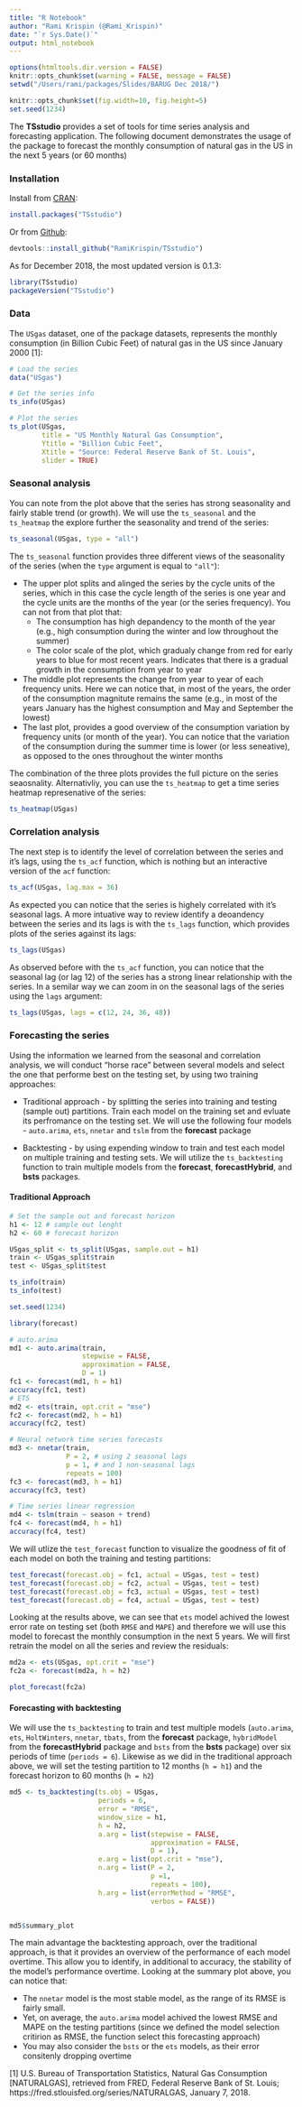 ```yaml
---
title: "R Notebook"
author: "Rami Krispin (@Rami_Krispin)"
date: "`r Sys.Date()`"
output: html_notebook
---
```


```r
options(htmltools.dir.version = FALSE)
knitr::opts_chunk$set(warning = FALSE, message = FALSE)
setwd("/Users/rami/packages/Slides/BARUG Dec 2018/")
```

```r
knitr::opts_chunk$set(fig.width=10, fig.height=5)
set.seed(1234)
```
The **TSstudio** provides a set of tools for time series analysis and forecasting application. The following document demonstrates the usage of the package to forecast the monthly consumption of natural gas in the US in the next 5 years (or 60 months)

### Installation

Install from [CRAN](https://cran.r-project.org/web/packages/TSstudio/index.html):

```r
install.packages("TSstudio")
```

Or from [Github](https://github.com/RamiKrispin/TSstudio):

```r
devtools::install_github("RamiKrispin/TSstudio")
```

As for December 2018, the most updated version is 0.1.3:

```r
library(TSstudio)
packageVersion("TSstudio")
```


### Data

The `USgas` dataset, one of the package datasets, represents the monthly consumption (in Billion Cubic Feet) of natural gas in the US since January 2000 [1]:

```r
# Load the series
data("USgas")

# Get the series info
ts_info(USgas)

# Plot the series
ts_plot(USgas,
        title = "US Monthly Natural Gas Consumption",
        Ytitle = "Billion Cubic Feet",
        Xtitle = "Source: Federal Reserve Bank of St. Louis", 
        slider = TRUE)
```


### Seasonal analysis

You can note from the plot above that the series has strong seasonality and fairly stable trend (or growth). We will use the `ts_seasonal` and the `ts_heatmap` the explore further the seasonality and trend of the series:

```r
ts_seasonal(USgas, type = "all")
```

The `ts_seasonal` function provides three different views of the seasonality of the series (when the `type` argument is equal to `"all"`):

- The upper plot splits and alinged the series by the cycle units of the series, which in this case the cycle length of the series is one year and the cycle units are the months of the year (or the series frequency). You can not from that plot that:
    + The consumption has high depandency to the month of the year (e.g., high consumption during the winter and low throughout the summer)
    + The color scale of the plot, which gradualy change from red for early years to blue for most recent years. Indicates that there is a gradual growth in the consumption from year to year
- The middle plot represents the change from year to year of each frequency units. Here we can notice that, in most of the years, the order of the consumption magnitute remains the same (e.g., in most of the years January has the highest consumption and May and September the lowest)
- The last plot, provides a good overview of the consumption variation by frequency units (or month of the year). You can notice that the variation of the consumption during the summer time is lower (or less seneative), as opposed to the ones throughout the winter months

The combination of the three plots provides the full picture on the series seaosnality. Alternativliy, you can use the `ts_heatmap` to get a time series heatmap represenative of the series:

```r
ts_heatmap(USgas)
```

### Correlation analysis

The next step is to identify the level of correlation between the series and it's lags, using the `ts_acf` function, which is nothing but an interactive version of the `acf` function:
```r
ts_acf(USgas, lag.max = 36)
```

As expected you can notice that the series is highely correlated with it's seasonal lags. A more intuative way to review identify a deoandency between the series and its lags is with the `ts_lags` function, which provides plots of the series against its lags:

```r
ts_lags(USgas)
```

As observed before with the `ts_acf` function, you can notice that the seasonal lag (or lag 12) of the series has a strong linear relationship with the series. In a semilar way we can zoom in on the seasonal lags of the series using the `lags` argument:

```r
ts_lags(USgas, lags = c(12, 24, 36, 48))
```

### Forecasting the series

Using the information we learned from the seasonal and correlation analysis, we will conduct "horse race" between several models and select the one that performe best on the testing set, by using two training approaches:


* Traditional approach - by splitting the series into training and testing (sample out) partitions. Train each model on the training set and evluate its perfromance on the testing set. We will use the following four models - `auto.arima`, `ets`, `nnetar` and `tslm` from the **forecast** package

* Backtesting - by using expending window to train and test each model on multiple training and testing sets. We will utilize the `ts_backtesting` function to train multiple models from the **forecast**, **forecastHybrid**, and **bsts** packages.

#### Traditional Approach

```r
# Set the sample out and forecast horizon
h1 <- 12 # sample out lenght
h2 <- 60 # forecast horizon

USgas_split <- ts_split(USgas, sample.out = h1)
train <- USgas_split$train
test <- USgas_split$test

ts_info(train)
ts_info(test)
```


```r
set.seed(1234)

library(forecast)

# auto.arima
md1 <- auto.arima(train, 
                  stepwise = FALSE, 
                  approximation = FALSE,
                  D = 1)
fc1 <- forecast(md1, h = h1)
accuracy(fc1, test)
# ETS
md2 <- ets(train, opt.crit = "mse")
fc2 <- forecast(md2, h = h1)
accuracy(fc2, test)

# Neural network time series forecasts
md3 <- nnetar(train, 
              P = 2, # using 2 seasonal lags
              p = 1, # and 1 non-seasonal lags
              repeats = 100)
fc3 <- forecast(md3, h = h1)
accuracy(fc3, test)

# Time series linear regression
md4 <- tslm(train ~ season + trend)
fc4 <- forecast(md4, h = h1)
accuracy(fc4, test)
```

We will utlize the `test_forecast` function to visualize the goodness of fit of each model on both the training and testing partitions:

```r
test_forecast(forecast.obj = fc1, actual = USgas, test = test)
test_forecast(forecast.obj = fc2, actual = USgas, test = test)
test_forecast(forecast.obj = fc3, actual = USgas, test = test)
test_forecast(forecast.obj = fc4, actual = USgas, test = test)
```

Looking at the results above, we can see that `ets` model achived the lowest error rate on testing set (both `RMSE` and `MAPE`) and therefore we will use this model to forecast the monthly consumption in the next 5 years. We will first retrain the model on all the series and review the residuals:

```r
md2a <- ets(USgas, opt.crit = "mse")
fc2a <- forecast(md2a, h = h2)

plot_forecast(fc2a)
```


#### Forecasting with backtesting

We will use the `ts_backtesting` to train and test multiple models (`auto.arima`, `ets`, `HoltWinters`, `nnetar`, `tbats`, from the **forecast** package, `hybridModel` from the **forecastHybrid** package and `bsts` from the **bsts** package) over six periods of time (`periods = 6`). Likewise as we did in the traditional approach above, we will set the testing partition to 12 months (`h = h1`) and the forecast horizon to 60 months (`h = h2`)

```r
md5 <- ts_backtesting(ts.obj = USgas,
                      periods = 6, 
                      error = "RMSE",
                      window_size = h1,
                      h = h2,
                      a.arg = list(stepwise = FALSE, 
                                   approximation = FALSE,
                                   D = 1),
                      e.arg = list(opt.crit = "mse"),
                      n.arg = list(P = 2, 
                                   p =1,
                                   repeats = 100),
                      h.arg = list(errorMethod = "RMSE",
                                   verbos = FALSE))


md5$summary_plot
```

The main advantage the backtesting approach, over the traditional approach, is that it provides an overview of the performance of each model overtime. This allow you to identify, in additional to accuracy, the stability of the model's performance overtime. Looking at the summary plot above, you can notice that:

* The `nnetar` model is the most stable model, as the range of its RMSE is fairly small.
* Yet, on average, the `auto.arima` model achived the lowest RMSE and MAPE on the testing partitions (since we defined the model selection critirion as RMSE, the function select this forecasting approach)
* You may also consider the `bsts` or the `ets` models, as their error consitenly dropping overtime

[1] U.S. Bureau of Transportation Statistics, Natural Gas Consumption [NATURALGAS], retrieved from FRED, Federal Reserve Bank of St. Louis; https://fred.stlouisfed.org/series/NATURALGAS, January 7, 2018.